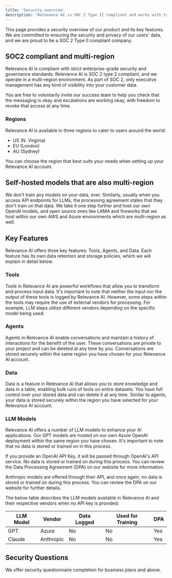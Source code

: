 ```yaml
---
title: 'Security overview'
description: 'Relevance AI is SOC 2 Type II compliant and works with trusted vendors.'
---
```


This page provides a security overview of our product and its key features. We are committed to ensuring the security and privacy of our users' data, and we are proud to be a SOC 2 Type II compliant company. 


## SOC2 compliant and multi-region

Relevance AI is compliant with strict enterprise-grade security and governance standards. Relevance AI is SOC 2 type 2 compliant, and we operate in a multi-region environment. As part of SOC 2, only executive management has any kind of visibility into your customer data.

You are free to voluntarily invite our success team to help you check that the messaging is okay and escalations are working okay, with freedom to revoke that access at any time.

### Regions

Relevance AI is available in three regions to cater to users around the world:

- US (N. Virginia)
- EU (London)
- AU (Sydney)

You can choose the region that best suits your needs when setting up your Relevance AI account.

## Self-hosted models that are also multi-region

We don't train any models on your data, ever. Similarly, usually when you access API endpoints for LLMs, the processing agreement states that they don't train on that data. We take it one step further and host our own OpenAI models, and open source ones like LAMA and fireworks that we host within our own AWS and Azure environments which are multi-region as well.

## Key Features

Relevance AI offers three key features: Tools, Agents, and Data. Each feature has its own data retention and storage policies, which we will explain in detail below.

### Tools

Tools in Relevance AI are powerful workflows that allow you to transform and process input data. It's important to note that neither the input nor the output of these tools is logged by Relevance AI. However, some steps within the tools may require the use of external vendors for processing. For example, LLM steps utilize different vendors depending on the specific model being used.

### Agents

Agents in Relevance AI enable conversations and maintain a history of interactions for the benefit of the user. These conversations are private to your project and can be deleted at any time by you. Conversations are stored securely within the same region you have chosen for your Relevance AI account.

### Data

Data is a feature in Relevance AI that allows you to store knowledge and data in a table, enabling bulk runs of tools on entire datasets. You have full control over your stored data and can delete it at any time. Similar to agents, your data is stored securely within the region you have selected for your Relevance AI account.

### LLM Models

Relevance AI offers a number of LLM models to enhance your AI applications. Our GPT models are hosted on our own Azure OpenAI deployment within the same region you have chosen. It's important to note that no data is stored or trained on in this process.

If you provide an OpenAI API Key, it will be passed through OpenAI's API service. No data is stored or trained on during this process. You can review the Data Processing Agreement (DPA) on our website for more information.

Anthropic models are offered through their API, and once again, no data is stored or trained on during this process. You can review the DPA on our website for further details.

The below table describes the LLM models available in Relevance AI and their respective vendors when no API key is provided.

| LLM Model   | Vendor    | Data Logged | Used for Training | DPA                 |
|-------------|-----------|-------------|------------------|---------------------|
| GPT         | Azure     | No          | No               | Yes    |
| Claude      | Anthropic | No          | No               | Yes    |

## Security Questions

We offer security questionnaire completion for business plans and above.